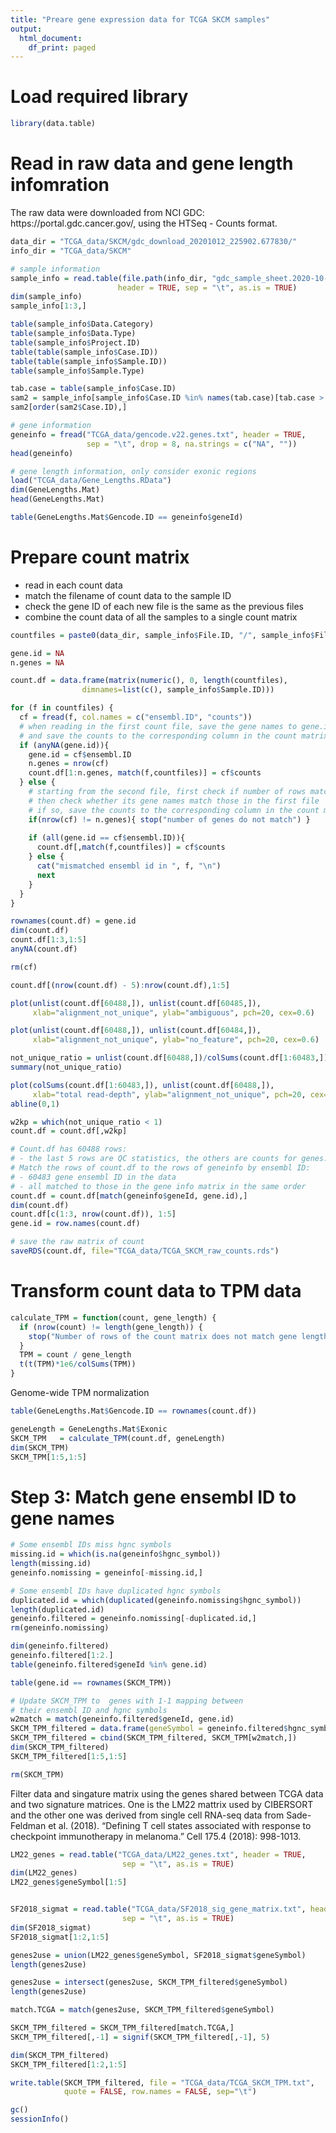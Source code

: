 ```yaml
---
title: "Preare gene expression data for TCGA SKCM samples"
output:
  html_document:
    df_print: paged
---
```



# Load required library
```r
library(data.table)
```

# Read in raw data and gene length infomration
The raw data were downloaded from NCI GDC: https://portal.gdc.cancer.gov/, using the HTSeq - Counts format. 

```r
data_dir = "TCGA_data/SKCM/gdc_download_20201012_225902.677830/"
info_dir = "TCGA_data/SKCM"

# sample information
sample_info = read.table(file.path(info_dir, "gdc_sample_sheet.2020-10-12.tsv"), 
                        header = TRUE, sep = "\t", as.is = TRUE)
dim(sample_info)
sample_info[1:3,]

table(sample_info$Data.Category)
table(sample_info$Data.Type)
table(sample_info$Project.ID)
table(table(sample_info$Case.ID))
table(table(sample_info$Sample.ID))
table(sample_info$Sample.Type)

tab.case = table(sample_info$Case.ID)
sam2 = sample_info[sample_info$Case.ID %in% names(tab.case)[tab.case > 1],6:8]
sam2[order(sam2$Case.ID),]

# gene information
geneinfo = fread("TCGA_data/gencode.v22.genes.txt", header = TRUE, 
                 sep = "\t", drop = 8, na.strings = c("NA", ""))
head(geneinfo)

# gene length information, only consider exonic regions
load("TCGA_data/Gene_Lengths.RData")
dim(GeneLengths.Mat)
head(GeneLengths.Mat)

table(GeneLengths.Mat$Gencode.ID == geneinfo$geneId)
```

# Prepare count matrix
- read in each count data
- match the filename of count data to the sample ID
- check the gene ID of each new file is the same as the previous files
- combine the count data of all the samples to a single count matrix
```r
countfiles = paste0(data_dir, sample_info$File.ID, "/", sample_info$File.Name)

gene.id = NA
n.genes = NA

count.df = data.frame(matrix(numeric(), 0, length(countfiles),
                dimnames=list(c(), sample_info$Sample.ID)))

for (f in countfiles) {
  cf = fread(f, col.names = c("ensembl.ID", "counts"))
  # when reading in the first count file, save the gene names to gene.id, 
  # and save the counts to the corresponding column in the count matrix
  if (anyNA(gene.id)){
    gene.id = cf$ensembl.ID
    n.genes = nrow(cf)
    count.df[1:n.genes, match(f,countfiles)] = cf$counts
  } else {
    # starting from the second file, first check if number of rows match, 
    # then check whether its gene names match those in the first file
    # if so, save the counts to the corresponding column in the count matrix
    if(nrow(cf) != n.genes){ stop("number of genes do not match") }
    
    if (all(gene.id == cf$ensembl.ID)){
      count.df[,match(f,countfiles)] = cf$counts
    } else {
      cat("mismatched ensembl id in ", f, "\n")
      next
    }
  }
}

rownames(count.df) = gene.id
dim(count.df)
count.df[1:3,1:5]
anyNA(count.df)

rm(cf)

count.df[(nrow(count.df) - 5):nrow(count.df),1:5]

plot(unlist(count.df[60488,]), unlist(count.df[60485,]), 
     xlab="alignment_not_unique", ylab="ambiguous", pch=20, cex=0.6)

plot(unlist(count.df[60488,]), unlist(count.df[60484,]), 
     xlab="alignment_not_unique", ylab="no_feature", pch=20, cex=0.6)

not_unique_ratio = unlist(count.df[60488,])/colSums(count.df[1:60483,])
summary(not_unique_ratio)

plot(colSums(count.df[1:60483,]), unlist(count.df[60488,]),  
     xlab="total read-depth", ylab="alignment_not_unique", pch=20, cex=0.6)
abline(0,1)

w2kp = which(not_unique_ratio < 1)
count.df = count.df[,w2kp]

# Count.df has 60488 rows:
# - the last 5 rows are QC statistics, the others are counts for genes. 
# Match the rows of count.df to the rows of geneinfo by ensembl ID: 
# - 60483 gene ensembl ID in the data 
# - all matched to those in the gene info matrix in the same order
count.df = count.df[match(geneinfo$geneId, gene.id),]
dim(count.df)
count.df[c(1:3, nrow(count.df)), 1:5]
gene.id = row.names(count.df)

# save the raw matrix of count
saveRDS(count.df, file="TCGA_data/TCGA_SKCM_raw_counts.rds")
```

# Transform count data to TPM data
```r
calculate_TPM = function(count, gene_length) {
  if (nrow(count) != length(gene_length)) {
    stop("Number of rows of the count matrix does not match gene lengths!")
  }
  TPM = count / gene_length
  t(t(TPM)*1e6/colSums(TPM))
}
```

Genome-wide TPM normalization
```r
table(GeneLengths.Mat$Gencode.ID == rownames(count.df))

geneLength = GeneLengths.Mat$Exonic
SKCM_TPM   = calculate_TPM(count.df, geneLength) 
dim(SKCM_TPM)
SKCM_TPM[1:5,1:5]
```

# Step 3: Match gene ensembl ID to gene names
```r
# Some ensembl IDs miss hgnc symbols
missing.id = which(is.na(geneinfo$hgnc_symbol))
length(missing.id)
geneinfo.nomissing = geneinfo[-missing.id,]

# Some ensembl IDs have duplicated hgnc symbols
duplicated.id = which(duplicated(geneinfo.nomissing$hgnc_symbol))
length(duplicated.id)
geneinfo.filtered = geneinfo.nomissing[-duplicated.id,]
rm(geneinfo.nomissing)

dim(geneinfo.filtered)
geneinfo.filtered[1:2.]
table(geneinfo.filtered$geneId %in% gene.id)

table(gene.id == rownames(SKCM_TPM))

# Update SKCM_TPM to  genes with 1-1 mapping between 
# their ensembl ID and hgnc symbols 
w2match = match(geneinfo.filtered$geneId, gene.id)
SKCM_TPM_filtered = data.frame(geneSymbol = geneinfo.filtered$hgnc_symbol) 
SKCM_TPM_filtered = cbind(SKCM_TPM_filtered, SKCM_TPM[w2match,])
dim(SKCM_TPM_filtered)
SKCM_TPM_filtered[1:5,1:5]

rm(SKCM_TPM)
```

Filter data and singature matrix using the genes shared between TCGA data and two signature matrices. One is the LM22 mattrix used by CIBERSORT and the other one was derived from single cell RNA-seq data from Sade-Feldman et al. (2018). "Defining T cell states associated with response to checkpoint immunotherapy in melanoma." Cell 175.4 (2018): 998-1013.

```r
LM22_genes = read.table("TCGA_data/LM22_genes.txt", header = TRUE, 
                         sep = "\t", as.is = TRUE)
dim(LM22_genes)
LM22_genes$geneSymbol[1:5]


SF2018_sigmat = read.table("TCGA_data/SF2018_sig_gene_matrix.txt", header = TRUE, 
                         sep = "\t", as.is = TRUE)
dim(SF2018_sigmat)
SF2018_sigmat[1:2,1:5]

genes2use = union(LM22_genes$geneSymbol, SF2018_sigmat$geneSymbol)
length(genes2use)

genes2use = intersect(genes2use, SKCM_TPM_filtered$geneSymbol)
length(genes2use)

match.TCGA = match(genes2use, SKCM_TPM_filtered$geneSymbol)

SKCM_TPM_filtered = SKCM_TPM_filtered[match.TCGA,]
SKCM_TPM_filtered[,-1] = signif(SKCM_TPM_filtered[,-1], 5)

dim(SKCM_TPM_filtered)
SKCM_TPM_filtered[1:2,1:5]

write.table(SKCM_TPM_filtered, file = "TCGA_data/TCGA_SKCM_TPM.txt", 
            quote = FALSE, row.names = FALSE, sep="\t")

```


```r
gc()
sessionInfo()
```
